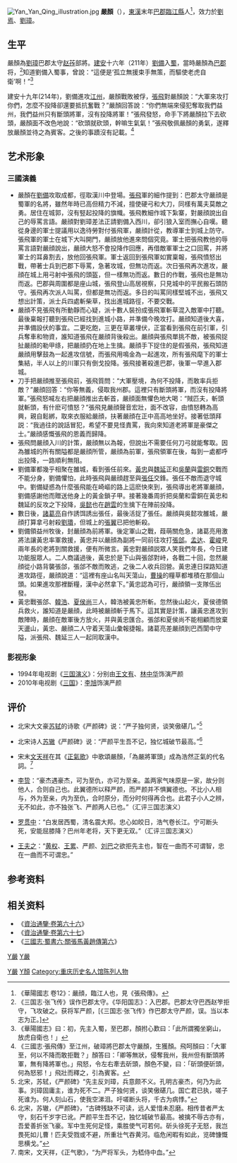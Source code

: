 [[File:Yan_Yan_Qing_illustration.jpg|thumb]]
'''嚴顏'''（{{bd|？||？|catIdx=Y严}}），[[東漢|東漢]]末年[[巴郡|巴郡]][[臨江縣|臨江縣]]人<ref>《華陽國志 卷12》：嚴顔，臨江人也，見《張飛傳》。</ref>，效力於[[劉焉_(益州牧)|劉焉]]、[[劉璋|劉璋]]。

==生平==
嚴顏為[[劉璋|劉璋]]巴郡太守[[赵莋|赵莋]]部將。[[建安_(东汉)|建安]]十六年（211年）[[劉備|劉備]]入[[蜀|蜀]]，當時嚴顏為[[巴郡|巴郡]]将，<ref>《三国志·张飞传》误作巴郡太守。《华阳国志》：入巴郡。巴郡太守巴西赵笮拒守，飞攻破之。获将军严颜，[《三国志·张飞传》作巴郡太守严颜，误。当以本志为正。]</ref>知道劉備入蜀事，曾說：“這便是‘孤立無援束手無策，而驅使老虎自衛’啊！”<ref>《華陽國志》曰：初，先主入蜀，至巴郡，顏拊心歎曰：「此所謂獨坐窮山，放虎自衛也！」</ref>

建安十九年(214年)，劉備進攻[[江州|江州]]，嚴顏戰敗被俘，[[張飛|張飛]]對嚴顏說：“大軍來攻打你們，怎麼不投降卻還要抵抗奮戰？”嚴顏回答說：“你們無端來侵犯奪取我們益州，我們益州只有斷頭將軍，沒有投降將軍！”張飛發怒，命手下將嚴顏拉下去砍頭，嚴顏面不改色地說：“砍頭就砍頭，幹嘛生氣氣！”張飛敬佩嚴顏的勇氣，遂釋放嚴顏並待之為賓客。之後的事蹟沒有記載。<ref>《三國志·張飛傳》至江州，破璋將巴郡太守嚴顏，生獲顏。飛呵顏曰：「大軍至，何以不降而敢拒戰？」顏答曰：「卿等無狀，侵奪我州，我州但有斷頭將軍，無有降將軍也。」飛怒，令左右牽去斫頭，顏色不變，曰：「斫頭便斫頭，何為怒邪！」飛壯而釋之，引為賓客。</ref>

==艺术形象==
===三國演義===
*嚴顏在[[劉備|劉備]]攻取成都，徑取漢川中登場。[[張飛|張飛]]軍的細作提到：巴郡太守嚴顔是蜀軍的名將，雖然年時已高但精力不減，擅使硬弓和大刀，同樣有萬夫莫敵之勇。居住在城郭，沒有竪起投降的旗幟。張飛教細作城下紮寨，對嚴顔說出自己的辱罵言語。嚴顔對劉璋差法正請劉備入西川，卻引狼入室而撫心自嘆。聽從身邊的軍士提議用以逸待勞對付張飛軍，嚴顔計從，教導軍士到城上防守。張飛軍的軍士在城下大叫開門，嚴顔放他進來問個究竟。軍士把張飛教他的辱罵言語對嚴顔說出，嚴顔大怒不會投降作回應，再借敵軍軍士之口回罵，并將軍士的耳鼻割去，放他回張飛軍。軍士返回到張飛軍如實稟報，張飛憤怒出戰，帶著士兵到巴郡下辱罵，急著攻城，但無功而返。次日張飛再次進攻，嚴顔在城上用弓射中張飛的頭盔，但一樣無功而返。數日的作戰，張飛也是無功而返。巴郡與周圍都是座山城，張飛登山高居視察，只見城中的平民搬石頭防守。張飛再次派人叫罵，但都是無功而返。多日的叫罵同樣堅城不出，張飛又想出計策，派士兵四處斬柴草，找出進城路徑，不要交戰。
*嚴顔不見張飛有所動靜而心疑，派十數人裝扮成張飛軍斬草混入敵軍中打聽。最後稟報打聽到張飛已經找到進城小路，并準備今晚攻打。嚴顔知道後大喜，并準備設伏的事宜。二更吃飽，三更在草叢埋伏，正當看到張飛在前引軍，引兵奪車和物資，誰知道張飛在嚴顔背後殺出。嚴顔與張飛單挑不敵，被張飛捉扯嚴顔的勒甲绦，把嚴顔扔在地上生擒。嚴顔手下捉住的是假張飛，張飛知道嚴顔用擊鼓為一起進攻信號，而張飛用鳴金為一起進攻，所有張飛麾下的軍士集結，半人以上的川軍只有倒戈投降。張飛接著殺進巴郡，後軍一早進入郡城。
*刀手把嚴顔推至張飛前，張飛質問：“大軍壓境，為何不投降，而敢率兵拒敵？”嚴顔回答：“你等無義，侵取我州郡。這裡只有斷頭將軍，而沒有投降將軍。”張飛怒喊左右把嚴顔推出去斬首，嚴顔面無懼色地大喝：“賊匹夫，斬頭就斬頭，有什麽可憤怒？”張飛見嚴顔聲音宏壯，面不改容，由憤怒轉為高興，親自鬆綁，取來衣服給嚴顔，扶著嚴顔在正中高高地坐好。接著低頭拜説：“我過往的說話冒犯，希望不要見怪責罵，我向來知道老將軍是豪傑之士。”嚴顔感慨張飛的恩義而歸降。
*張飛問嚴顔入川的計策，嚴顔無以為報，但說出不需要任何刀弓就能奪取。因為雒城的所有關隘都是嚴顔所管，嚴顔為前軍，張飛領軍在後，每到一處都呼出投降，一路順利無阻。
*劉備軍都幾乎相聚在雒城，看到張任前來。[[黃忠|黃忠]]與[[魏延|魏延]]正和[[吳蘭_(東漢)|吳蘭]]與[[雷銅|雷銅]]交戰而不能分身，劉備懼怕，此時張飛與嚴顔趕至與[[張任|張任]]交鋒。張任不敵而退守城中。劉備疑惑為什麼張飛能在崎嶇的路上這麽快來到，張飛導出老將軍嚴顔，劉備感謝他而贈送他身上的黃金鎖子甲。接著幾番周折把吳蘭和雷銅在黃忠和魏延的反攻之下投降，[[吳懿|吳懿]]也在[[趙雲|趙雲]]的生擒下在陣前投降。
*數日後，[[諸葛亮|諸葛亮]]自作誘饵誘出張任，最後活捉了張任。嚴顔與吳懿攻雒城，嚴顔打算拿弓射殺[[劉璝|劉璝]]，但城上的[[張翼_(三國)|張翼]]已把他斬殺。
*劉備領益州牧後，封嚴顔為前將軍。後定軍山之戰，葭萌關危急，諸葛亮用激將法讓黃忠率軍救援，黃忠并以嚴顔為副將一同前往攻打[[張郃|張郃]]。[[孟达|孟达]]、[[霍峻|霍峻]]見兩年長的老將到關救援，便有所微言。黃忠對嚴顔説眾人笑我們年長，今日建功能服眾人。二人商議過後，黃忠於是下山與張郃對峙，各戰二十回，忽然嚴顔從小路背襲張郃，張郃不敵而敗逃，之後二人收兵回營。黃忠連日探路知道進攻路徑，嚴顔說道：“這裡有座山名叫天蕩山，[[曹操|曹操]]的糧草都堆積在那個山頭。如果進攻那裡斷糧，漢中必然拿下。”黃忠認為可行，嚴顔領一支隊伍出發。
*黃忠戰張郃、[[韓浩|韓浩]]、[[夏侯尚|夏侯尚]]三人，韓浩被黃忠所斬。忽然後山起火，夏侯德領兵救火，誰知道是嚴顔，此時被嚴顔斬于馬下。這其實是計策，讓黃忠進攻到敵陣時，嚴顔在敵軍後方放火，并與黃忠匯合。張郃和夏侯尚不能相顧而放棄天盪山，黃忠、嚴顔二人守着天蕩山彙報捷報。諸葛亮差嚴顔到巴西閬中守隘，派張飛、魏延三人一起同取漢中。

===影视形象===
*1994年电视剧《[[三國演義_(電視劇)|三国演义]]》：分别由[[王文有|王文有]]、[[林中华|林中华]]饰演严颜
*2010年电视剧《[[三國_(電視劇)|三国]]》：[[李旭|李旭]]饰演严颜

== 评价 ==
* 北宋大文豪[[苏轼|苏轼]]的诗歌《严颜碑》说：“严子独何贤，谈笑傲碪几。”<ref>北宋，苏轼，《严颜碑》“先主反刘璋，兵意颇不义。孔明古豪杰，何乃为此事。刘璋固庸主，谁为死不二。严子独何贤，谈笑傲碪几。国亡君已执，嗟子死谁为。何人刻山石，使我空涕泪。吁嗟断头将，千古为病悸。”</ref>

* 北宋诗人[[苏辙|苏辙]]《严颜碑》说：“严颜平生吾不记，独忆城破节最高。”<ref>北宋，苏辙，《严颜碑》，“古碑残缺不可读，远人爱惜未忍磨。相传昔者严太守，刻石千岁字已讹。严颜平生吾不记，独忆城破节最高。被擒不辱古亦有，吾爱善折张飞豪。军中生死何足怪，乘胜使气可若何。斫头徐死子无怒，我岂畏死如儿曹！匹夫受戮或不避，所重壮气吞黄河。临危闲暇有如此，览碑慷慨思横戈。”</ref>

* 宋末[[文天祥|文天祥]]在其《[[正氣歌|正氣歌]]》中歌頌嚴顏，「為嚴將軍頭」成為浩然正氣的代名詞。<ref>南宋，文天祥，《正气歌》，“为严将军头，为嵇侍中血。”</ref>

* [[李贽|李贽]]：“豪杰遇豪杰，可为至仇，亦可为至亲。盖两家气味原是一家，故分则他人，合则自己也。此翼德所以释严颜，而严颜并不惧翼德也。不比小人相与，外为至亲，内为至仇，合时原分，而分时何得再合也。此君子小人之辨，无不如此，亦不独张飞、严颜两人已也。”（汇评三国志演义）

* [[罗贯中|罗贯中]]：“白发居西蜀，清名震大邦。忠心如皎日，浩气卷长江。宁可断头死，安能屈膝降？巴州年老将，天下更无双。”（汇评三国志演义）

* [[王夫之|王夫之]]：“[[黄权|黄权]]、[[王累|王累]]、严颜、[[刘巴|刘巴]]之欲拒先主也，智在一曲而不可谓智，忠在一曲而不可谓忠。”

== 参考资料 ==
{{reflist}}
==相关资料==
*《[[s:資治通鑑/卷066|資治通鑒·卷第六十六]]》
*《[[s:資治通鑑/卷067|資治通鑒·卷第六十七]]》
*《[[s:三國志/卷36|三國志·蜀書六·關張馬黃趙傳第六]]》

[[Category:東漢軍事人物|Y嚴]]
[[category:蜀汉軍事人物|Y嚴]]
[[category:忠县人|Y嚴]]
[[Category:嚴姓|Y顏]]
[[Category:重庆历史名人馆陈列人物|Category:重庆历史名人馆陈列人物]]